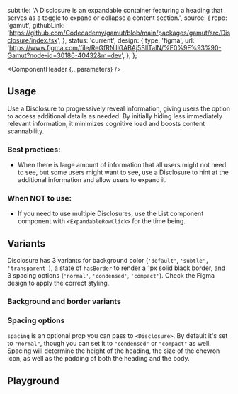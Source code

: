 


  subtitle:
    'A Disclosure is an expandable container featuring a heading that serves as a toggle to expand or collapse a content section.',
  source: {
    repo: 'gamut',
    githubLink:
      'https://github.com/Codecademy/gamut/blob/main/packages/gamut/src/Disclosure/index.tsx',
  },
  status: 'current',
  design: {
    type: 'figma',
    url: 'https://www.figma.com/file/ReGfRNillGABAj5SlITalN/%F0%9F%93%90-Gamut?node-id=30186-40432&m=dev',
  },
};

<Meta of={DisclosureStories} />

<ComponentHeader {...parameters} />

## Usage

Use a Disclosure to progressively reveal information, giving users the option to access additional details as needed. By initially hiding less immediately relevant information, it minimizes cognitive load and boosts content scannability.

### Best practices:

- When there is large amount of information that all users might not need to see, but some users might want to see, use a Disclosure to hint at the additional information and allow users to expand it.

### When NOT to use:

- If you need to use multiple Disclosures, use the <LinkTo id="Organisms/Lists & Tables/List">List</LinkTo> component component with `<ExpandableRowClick>` for the time being.

## Variants

Disclosure has 3 variants for background color (`'default'`, `'subtle', 'transparent'`), a state of `hasBorder` to render a 1px solid black border, and 3 spacing options (`'normal'`, `'condensed'`, `'compact'`). Check the Figma design to apply the correct styling.

### Background and border variants

<Canvas of={DisclosureStories.Default} />
<Canvas of={DisclosureStories.SubtleBgBordered} />
<Canvas of={DisclosureStories.Transparent} />
<Canvas of={DisclosureStories.HasBorder} />

### Spacing options

`spacing` is an optional prop you can pass to `<Disclosure>`. By default it's set to `"normal"`, though you can set it to `"condensed"` or `"compact"` as well. Spacing will determine the height of the heading, the size of the chevron icon, as well as the padding of both the heading and the body.

<Canvas of={DisclosureStories.Normal} />
<Canvas of={DisclosureStories.Condensed} />
<Canvas of={DisclosureStories.Compact} />

## Playground

<Canvas sourceState="shown" of={DisclosureStories.Playground} />

<Controls />
